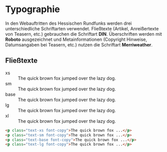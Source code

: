 
<Meta title="Dokumentation/Grundlegendes/Typographie" />

# Typographie

In den Webauftritten des Hessischen Rundfunks werden drei unterschiedliche Schriftarten verwendet. Fließtexte (Artikel, Anreißertexte von Teasern, etc.) gebrauchen
die Schriftart **DIN**. Überschriften werden mit **Roboto** ausgezeichnet und Metainformationen (Copyright Hinweise, Datumsangaben bei Teasern, etc.) nutzen die Schriftart
**Merriweather**.

## Fließtexte

<div
  id="hr-ds"
  className="rounded-t-xl overflow-hidden bg-gradient-to-r from-purple-50 to-purple-100 p-10"
>
  <dl className="text-violet-600">
    <div className="flex items-start">
      <dt className="m-0 w-16 flex-shrink-0 text-sm text-violet-600 text-opacity-50 font-mono leading-3">
        xs
      </dt>
      <dd className="truncate text-xs font-copy">
        The quick brown fox jumped over the lazy dog.
      </dd>
    </div>
    <div className="mt-6 flex items-start">
      <dt className="m-0 w-16 flex-shrink-0 text-sm text-violet-600 text-opacity-50 font-mono leading-4">
        sm
      </dt>
      <dd className="truncate text-sm font-normal font-copy">
        The quick brown fox jumped over the lazy dog.
      </dd>
    </div>
    <div className="mt-6 flex items-start">
      <dt className="m-0 w-16 flex-shrink-0 text-sm text-violet-600 text-opacity-50 font-mono leading-5">
        base
      </dt>
      <dd className="truncate text-base font-normal font-copy">
        The quick brown fox jumped over the lazy dog.
      </dd>
    </div>
    <div className=" mt-6 flex items-start">
      <dt className="m-0 w-16 flex-shrink-0 text-sm text-violet-600 text-opacity-50 font-mono leading-6">
        lg
      </dt>
      <dd className="truncate text-lg font-normal font-copy">
        The quick brown fox jumped over the lazy dog.
      </dd>
    </div>
    <div className="mt-6 flex items-start">
      <dt className="m-0 w-16 flex-shrink-0 text-sm text-violet-600 text-opacity-50 font-mono leading-6">
        xl
      </dt>
      <dd className="truncate text-xl font-normal font-copy">
        The quick brown fox jumped over the lazy dog.
      </dd>
    </div>
  </dl>
</div>

```html
<p class="text-xs font-copy">The quick brown fox ...</p>
<p class="text-sm font-copy">The quick brown fox ...</p>
<p class="text-base font-copy">The quick brown fox ...</p>
<p class="text-lg font-copy">The quick brown fox ...</p>
```
